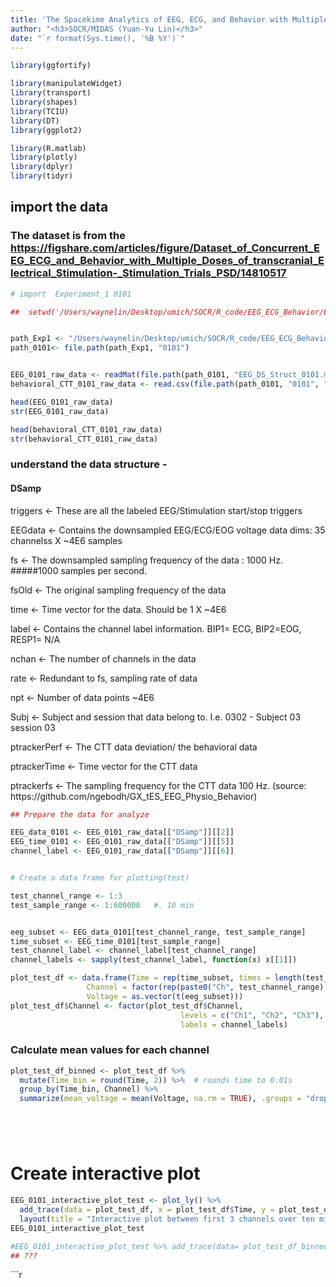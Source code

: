 ```yaml
---
title: 'The Spacekime Analytics of EEG, ECG, and Behavior with Multiple Doses of tDCS'
author: "<h3>SOCR/MIDAS (Yuan-Yu Lin)</h3>"
date: "`r format(Sys.time(), '%B %Y')`"
---
```


```r
library(ggfortify)

library(manipulateWidget)
library(transport)
library(shapes)
library(TCIU)
library(DT)
library(ggplot2)

library(R.matlab)
library(plotly)
library(dplyr)
library(tidyr)

```

## import the data

### The dataset is from the <https://figshare.com/articles/figure/Dataset_of_Concurrent_EEG_ECG_and_Behavior_with_Multiple_Doses_of_transcranial_Electrical_Stimulation-_Stimulation_Trials_PSD/14810517>

```r
# import  Experiment_1 0101

##  setwd('/Users/waynelin/Desktop/umich/SOCR/R_code/EEG_ECG_Behavior/Exp1_Raw Data/0101')


path_Exp1 <- "/Users/waynelin/Desktop/umich/SOCR/R_code/EEG_ECG_Behavior/Exp1_Raw Data"
path_0101<- file.path(path_Exp1, "0101")


EEG_0101_raw_data <- readMat(file.path(path_0101, "EEG_DS_Struct_0101.mat"))
behavioral_CTT_0101_raw_data <- read.csv(file.path(path_0101, "0101", "ptracker-0101.csv"))

head(EEG_0101_raw_data)
str(EEG_0101_raw_data)

head(behavioral_CTT_0101_raw_data)
str(behavioral_CTT_0101_raw_data)

```

### understand the data structure -

#### 

#### DSamp

triggers \<- These are all the labeled EEG/Stimulation start/stop triggers

EEGdata \<- Contains the downsampled EEG/ECG/EOG voltage data dims: 35 channelss X \~4E6 samples

fs \<- The downsampled sampling frequency of the data : 1000 Hz. #####1000 samples per second.

fsOld \<- The original sampling frequency of the data

time \<- Time vector for the data. Should be 1 X \~4E6

label \<- Contains the channel label information. BIP1= ECG, BIP2=EOG, RESP1= N/A

nchan \<- The number of channels in the data

rate \<- Redundant to fs, sampling rate of data

npt \<- Number of data points \~4E6

Subj \<- Subject and session that data belong to. I.e. 0302 - Subject 03 session 03

ptrackerPerf \<- The CTT data deviation/ the behavioral data

ptrackerTime \<- Time vector for the CTT data

ptrackerfs \<- The sampling frequency for the CTT data 100 Hz.
(source: https://github.com/ngebodh/GX_tES_EEG_Physio_Behavior)

```r
## Prepare the data for analyze

EEG_data_0101 <- EEG_0101_raw_data[["DSamp"]][[2]]
EEG_time_0101 <- EEG_0101_raw_data[["DSamp"]][[5]]
channel_label <- EEG_0101_raw_data[["DSamp"]][[6]]


# Create a data frame for plotting(test)

test_channel_range <- 1:3
test_sample_range <- 1:600000   #. 10 min


eeg_subset <- EEG_data_0101[test_channel_range, test_sample_range]
time_subset <- EEG_time_0101[test_sample_range]
test_channel_label <- channel_label[test_channel_range]
channel_labels <- sapply(test_channel_label, function(x) x[[1]])

plot_test_df <- data.frame(Time = rep(time_subset, times = length(test_channel_range)),
                 Channel = factor(rep(paste0("Ch", test_channel_range), each = length(test_sample_range))),
                 Voltage = as.vector(t(eeg_subset)))
plot_test_df$Channel <- factor(plot_test_df$Channel,
                                      levels = c("Ch1", "Ch2", "Ch3"),
                                      labels = channel_labels)

```

### Calculate mean values for each channel
```r
plot_test_df_binned <- plot_test_df %>%
  mutate(Time_bin = round(Time, 2)) %>%  # rounds time to 0.01s
  group_by(Time_bin, Channel) %>%
  summarize(mean_voltage = mean(Voltage, na.rm = TRUE), .groups = "drop")






```

# Create interactive plot
```r
EEG_0101_interactive_plot_test <- plot_ly() %>%
  add_trace(data = plot_test_df, x = plot_test_df$Time, y = plot_test_df$Voltage, color = plot_test_df$Channel, type = 'scatter', mode = 'lines') %>% 
  layout(title = "Interactive plot between first 3 channels over ten minutes", xaxis = list(title = "Time (sec)"), yaxis = list(title = "Voltage"))
EEG_0101_interactive_plot_test

#EEG_0101_interactive_plot_test %>% add_trace(data= plot_test_df_binned, x = ~Time_bin, y = ~mean_voltage, type = 'scatter', mode = 'lines' )
## ???
```


```r
